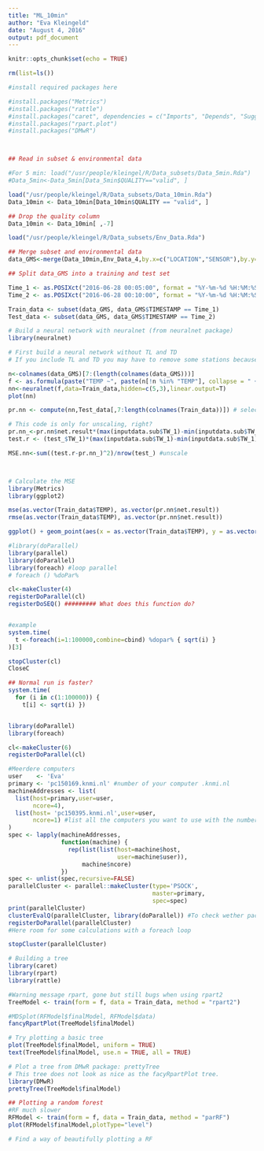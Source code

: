 ```yaml
---
title: "ML_10min"
author: "Eva Kleingeld"
date: "August 4, 2016"
output: pdf_document
---
```

  
```r
knitr::opts_chunk$set(echo = TRUE)

rm(list=ls())

#install required packages here

#install.packages("Metrics")
#install.packages("rattle")
#install.packages("caret", dependencies = c("Imports", "Depends", "Suggests"))
#install.packages("rpart.plot")
#install.packages("DMwR")



## Read in subset & environmental data

#For 5 min: load("/usr/people/kleingel/R/Data_subsets/Data_5min.Rda")
#Data_5min<-Data_5min[Data_5min$QUALITY=="valid", ]

load("/usr/people/kleingel/R/Data_subsets/Data_10min.Rda")
Data_10min <- Data_10min[Data_10min$QUALITY == "valid", ]

## Drop the quality column
Data_10min <- Data_10min[ ,-7]

load("/usr/people/kleingel/R/Data_subsets/Env_Data.Rda")

## Merge subset and environmental data
data_GMS<-merge(Data_10min,Env_Data_4,by.x=c("LOCATION","SENSOR"),by.y=c("MISD","SENSOR"))

## Split data_GMS into a training and test set

Time_1 <- as.POSIXct("2016-06-28 00:05:00", format = "%Y-%m-%d %H:%M:%S", tz = "GMT")
Time_2 <- as.POSIXct("2016-06-28 00:10:00", format = "%Y-%m-%d %H:%M:%S", tz = "GMT")  

Train_data <- subset(data_GMS, data_GMS$TIMESTAMP == Time_1) 
Test_data <- subset(data_GMS, data_GMS$TIMESTAMP == Time_2)

```

```r

# Build a neural network with neuralnet (from neuralnet package)
library(neuralnet)

# First build a neural network without TL and TD
# If you include TL and TD you may have to remove some stations because these variables can be NA -> then NN won't run

n<-colnames(data_GMS)[7:(length(colnames(data_GMS)))]
f <- as.formula(paste("TEMP ~", paste(n[!n %in% "TEMP"], collapse = " + ")))
nn<-neuralnet(f,data=Train_data,hidden=c(5,3),linear.output=T)
plot(nn)

pr.nn <- compute(nn,Test_data[,7:length(colnames(Train_data))]) # select only relevant variables

# This code is only for unscaling, right?
pr.nn_<-pr.nn$net.result*(max(inputdata.sub$TW_1)-min(inputdata.sub$TW_1))+min(inputdata.sub$TW_1)
test.r <- (test_$TW_1)*(max(inputdata.sub$TW_1)-min(inputdata.sub$TW_1))+min(inputdata.sub$TW_1)

MSE.nn<-sum((test.r-pr.nn_)^2)/nrow(test_) #unscale



# Calculate the MSE
library(Metrics)
library(ggplot2)

mse(as.vector(Train_data$TEMP), as.vector(pr.nn$net.result))
rmse(as.vector(Train_data$TEMP), as.vector(pr.nn$net.result))

ggplot() + geom_point(aes(x = as.vector(Train_data$TEMP), y = as.vector(pr.nn$net.result)))

```

```r
#library(doParallel)
library(parallel)
library(doParallel)
library(foreach) #loop parallel
# foreach () %doPar%

cl<-makeCluster(4)
registerDoParallel(cl)
registerDoSEQ() ######### What does this function do?


#example
system.time(
  t <-foreach(i=1:100000,combine=cbind) %dopar% { sqrt(i) }
)[3]

stopCluster(cl)
CloseC

## Normal run is faster?
system.time( 
  for (i in c(1:100000)) { 
    t[i] <- sqrt(i) })


library(doParallel)
library(foreach)

cl<-makeCluster(6)
registerDoParallel(cl)

#Meerdere computers
user    <- 'Eva'
primary <- 'pc150169.knmi.nl' #number of your computer .knmi.nl
machineAddresses <- list(
  list(host=primary,user=user,
       ncore=4),
  list(host= 'pc150395.knmi.nl',user=user,
       ncore=1) #list all the computers you want to use with the number of cores
)
spec <- lapply(machineAddresses,
               function(machine) {
                 rep(list(list(host=machine$host,
                               user=machine$user)),
                     machine$ncore)
               })
spec <- unlist(spec,recursive=FALSE)
parallelCluster <- parallel::makeCluster(type='PSOCK',
                                         master=primary,
                                         spec=spec)
print(parallelCluster)
clusterEvalQ(parallelCluster, library(doParallel)) #To check wether packages are available
registerDoParallel(parallelCluster)
#Here room for some calculations with a foreach loop

stopCluster(parallelCluster)

```

```r
# Building a tree
library(caret)
library(rpart)
library(rattle)

#Warning message rpart, gone but still bugs when using rpart2
TreeModel <- train(form = f, data = Train_data, method = "rpart2")

#MDSplot(RFModel$finalModel, RFModel$data)
fancyRpartPlot(TreeModel$finalModel)

# Try plotting a basic tree
plot(TreeModel$finalModel, uniform = TRUE)
text(TreeModel$finalModel, use.n = TRUE, all = TRUE)

# Plot a tree from DMwR package: prettyTree
# This tree does not look as nice as the facyRpartPlot tree.
library(DMwR)
prettyTree(TreeModel$finalModel)

## Plotting a random forest
#RF much slower
RFModel <- train(form = f, data = Train_data, method = "parRF")
plot(RFModel$finalModel,plotType="level")

# Find a way of beautifully plotting a RF

```